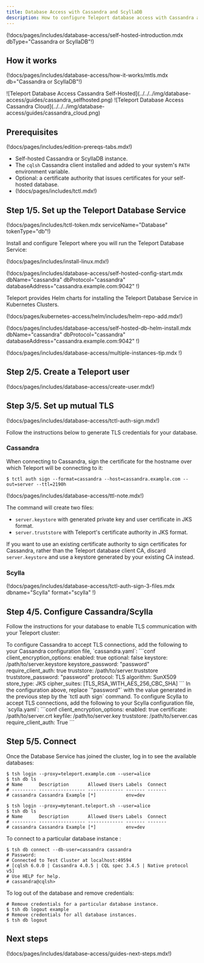 ```yaml
---
title: Database Access with Cassandra and ScyllaDB
description: How to configure Teleport database access with Cassandra and ScyllaDB.
---
```


(!docs/pages/includes/database-access/self-hosted-introduction.mdx dbType="Cassandra or ScyllaDB"!)

## How it works

(!docs/pages/includes/database-access/how-it-works/mtls.mdx db="Cassandra or ScyllaDB"!)

<Tabs>
<TabItem scope={["oss", "enterprise"]} label="Self-Hosted">
![Teleport Database Access Cassandra Self-Hosted](../../../img/database-access/guides/cassandra_selfhosted.png)
</TabItem>
<TabItem scope={["cloud"]} label="Teleport Enterprise Cloud">
![Teleport Database Access Cassandra Cloud](../../../img/database-access/guides/cassandra_cloud.png)
</TabItem>

</Tabs>

## Prerequisites

(!docs/pages/includes/edition-prereqs-tabs.mdx!)

- Self-hosted Cassandra or ScyllaDB instance.
- The `cqlsh` Cassandra client installed and added to your system's `PATH` environment variable.
- Optional: a certificate authority that issues certificates for
  your self-hosted database.
- (!docs/pages/includes/tctl.mdx!)

## Step 1/5. Set up the Teleport Database Service

(!docs/pages/includes/tctl-token.mdx serviceName="Database" tokenType="db"!)

Install and configure Teleport where you will run the Teleport Database Service:

<Tabs>
<TabItem label="Linux Server">

(!docs/pages/includes/install-linux.mdx!)

(!docs/pages/includes/database-access/self-hosted-config-start.mdx dbName="cassandra" dbProtocol="cassandra" databaseAddress="cassandra.example.com:9042" !)

</TabItem>
<TabItem label="Kubernetes Cluster">
  Teleport provides Helm charts for installing the Teleport Database Service in Kubernetes Clusters.

  (!docs/pages/kubernetes-access/helm/includes/helm-repo-add.mdx!)

  (!docs/pages/includes/database-access/self-hosted-db-helm-install.mdx dbName="cassandra" dbProtocol="cassandra" databaseAddress="cassandra.example.com:9042" !)
</TabItem>
</Tabs>

(!docs/pages/includes/database-access/multiple-instances-tip.mdx !)

## Step 2/5. Create a Teleport user

(!docs/pages/includes/database-access/create-user.mdx!)

## Step 3/5. Set up mutual TLS

(!docs/pages/includes/database-access/tctl-auth-sign.mdx!)

Follow the instructions below to generate TLS credentials for your database.

### Cassandra

When connecting to Cassandra, sign the certificate for the hostname over which
Teleport will be connecting to it:

```code
$ tctl auth sign --format=cassandra --host=cassandra.example.com --out=server --ttl=2190h
```

(!docs/pages/includes/database-access/ttl-note.mdx!)

The command will create two files:
- `server.keystore` with  generated private key and user certificate in JKS format.
- `server.truststore` with Teleport's certificate authority in JKS format.

If you want to use an existing certificate authority to sign certificates
for Cassandra, rather than the Teleport database client CA, discard
`server.keystore` and use a keystore generated by your existing CA instead.

### Scylla

(!docs/pages/includes/database-access/tctl-auth-sign-3-files.mdx dbname="Scylla" format="scylla" !)

## Step 4/5. Configure Cassandra/Scylla

Follow the instructions for your database to enable TLS communication with your Teleport cluster:

<Tabs>
  <TabItem label="Cassandra">
    To configure Cassandra to accept TLS connections, add the following to your
    Cassandra configuration file, `cassandra.yaml`:
    ```conf
    client_encryption_options:
      enabled: true
      optional: false
      keystore: /path/to/server.keystore
      keystore_password: "password"
      require_client_auth: true
      truststore: /path/to/server.truststore
      truststore_password: "password"
      protocol: TLS
      algorithm: SunX509
      store_type: JKS
      cipher_suites: [TLS_RSA_WITH_AES_256_CBC_SHA]
    ```
    In the configuration above, replace `"password"` with the value generated in the previous step by the `tctl auth sign` command.

  </TabItem>
  <TabItem label="Scylla">
    To configure Scylla to accept TLS connections, add the following to your Scylla configuration file, `scylla.yaml`:
    ```conf
    client_encryption_options:
      enabled: true
      certificate: /path/to/server.crt
      keyfile: /path/to/server.key
      truststore:  /path/to/server.cas
      require_client_auth: True
    ```
  </TabItem>
</Tabs>

## Step 5/5. Connect

Once the Database Service has joined the cluster, log in to see the available
databases:

<Tabs>
<TabItem scope={["oss", "enterprise"]} label="Self-Hosted">

  ```code
  $ tsh login --proxy=teleport.example.com --user=alice
  $ tsh db ls
  # Name      Description       Allowed Users Labels  Connect
  # --------- ----------------- ------------- ------- -------
  # cassandra Cassandra Example [*]           env=dev
  ```

</TabItem>
<TabItem scope={["cloud"]} label="Teleport Enterprise Cloud">

  ```code
  $ tsh login --proxy=mytenant.teleport.sh --user=alice
  $ tsh db ls
  # Name      Description       Allowed Users Labels  Connect
  # --------- ----------------- ------------- ------- -------
  # cassandra Cassandra Example [*]           env=dev
  ```

</TabItem>

</Tabs>

To connect to a particular database instance :
```code
$ tsh db connect --db-user=cassandra cassandra
# Password:
# Connected to Test Cluster at localhost:49594
# [cqlsh 6.0.0 | Cassandra 4.0.5 | CQL spec 3.4.5 | Native protocol v5]
# Use HELP for help.
# cassandra@cqlsh>
```

To log out of the database and remove credentials:

```code
# Remove credentials for a particular database instance.
$ tsh db logout example
# Remove credentials for all database instances.
$ tsh db logout
```

## Next steps

(!docs/pages/includes/database-access/guides-next-steps.mdx!)


